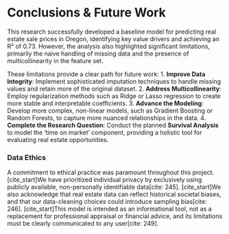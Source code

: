 # Conclusions & Future Work

This research successfully developed a baseline model for predicting real estate sale prices in Oregon, identifying key value drivers and achieving an R² of 0.73. However, the analysis also highlighted significant limitations, primarily the naive handling of missing data and the presence of multicollinearity in the feature set.

These limitations provide a clear path for future work:
1.  **Improve Data Integrity**: Implement sophisticated imputation techniques to handle missing values and retain more of the original dataset.
2.  **Address Multicollinearity**: Employ regularization methods such as Ridge or Lasso regression to create more stable and interpretable coefficients.
3.  **Advance the Modeling**: Develop more complex, non-linear models, such as Gradient Boosting or Random Forests, to capture more nuanced relationships in the data.
4.  **Complete the Research Question**: Conduct the planned **Survival Analysis** to model the 'time on market' component, providing a holistic tool for evaluating real estate opportunities.

### Data Ethics
A commitment to ethical practice was paramount throughout this project. [cite_start]We have prioritized individual privacy by exclusively using publicly available, non-personally identifiable data[cite: 245]. [cite_start]We also acknowledge that real estate data can reflect historical societal biases, and that our data-cleaning choices could introduce sampling bias[cite: 246]. [cite_start]This model is intended as an informational tool, not as a replacement for professional appraisal or financial advice, and its limitations must be clearly communicated to any user[cite: 249].
